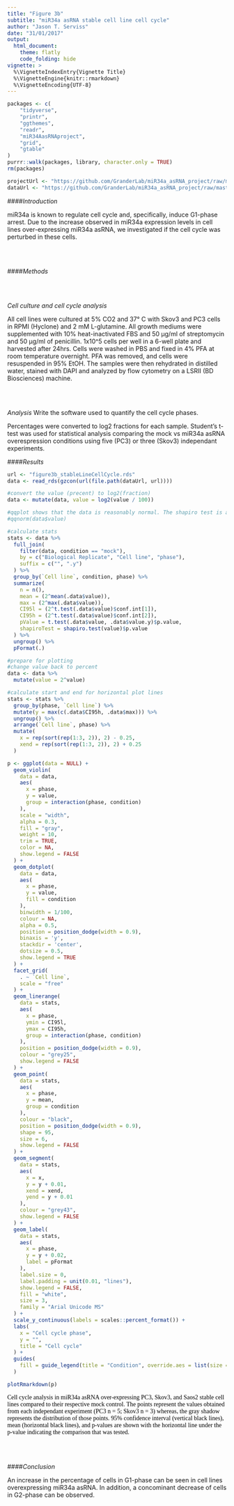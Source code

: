 ```yaml
---
title: "Figure 3b"
subtitle: "miR34a asRNA stable cell line cell cycle"
author: "Jason T. Serviss"
date: "31/01/2017"
output:
  html_document:
    theme: flatly
    code_folding: hide
vignette: >
  %\VignetteIndexEntry{Vignette Title}
  %\VignetteEngine{knitr::rmarkdown}
  %\VignetteEncoding{UTF-8}
---
```


<style> 
.caption { 
  color: Black; 
  font-family: "Times New Roman", Times, serif;
  font-size: 1.0em; 
}
</style>

```r

packages <- c(
    "tidyverse",
    "printr",
    "ggthemes",
    "readr",
    "miR34AasRNAproject",
    "grid",
    "gtable"
)
purrr::walk(packages, library, character.only = TRUE)
rm(packages)

```

```r

projectUrl <- "https://github.com/GranderLab/miR34a_asRNA_project/raw/master/inst/"
dataUrl <- "https://github.com/GranderLab/miR34a_asRNA_project/raw/master/data"

```

####_Introduction_

miR34a is known to regulate cell cycle and, specifically, induce G1-phase arrest. Due to the increase observed in miR34a expression levels in cell lines over-expressing miR34a asRNA, we investigated if the cell cycle was perturbed in these cells.

<br></br>

####_Methods_

<br></br>

_Cell culture and cell cycle analysis_

All cell lines were cultured at 5% CO2 and 37° C with Skov3 and PC3 cells in RPMI (Hyclone) and 2 mM L-glutamine. All growth mediums were supplemented with 10% heat-inactivated FBS and 50 μg/ml of streptomycin and 50 μg/ml of penicillin. 1x10^5 cells per well in a 6-well plate and harvested after 24hrs. Cells were washed in PBS and fixed in 4% PFA at room temperature overnight. PFA was removed, and cells were resuspended in 95% EtOH. The samples were then rehydrated in distilled water, stained with DAPI and analyzed by flow cytometry on a LSRII (BD Biosciences) machine.

<br></br>

_Analysis_
Write the software used to quantify the cell cycle phases.

Percentages were converted to log2 fractions for each sample. Student's t-test was used for statistical analysis comparing the mock vs miR34a asRNA overespression conditions using five (PC3) or three (Skov3) independant experiments. 

####_Results_

```r

url <- "figure3b_stableLineCellCycle.rds"
data <- read_rds(gzcon(url(file.path(dataUrl, url))))

#convert the value (precent) to log2(fraction)
data <- mutate(data, value = log2(value / 100))

#qqplot shows that the data is reasonably normal. The shapiro test is also used below. Note that a p < 0.05 indicates non-normality.
#qqnorm(data$value)

#calculate stats
stats <- data %>%
  full_join(
    filter(data, condition == "mock"), 
    by = c("Biological Replicate", "Cell line", "phase"), 
    suffix = c("", ".y")
  ) %>%
  group_by(`Cell line`, condition, phase) %>%
  summarize(
    n = n(),
    mean = (2^mean(.data$value)),
    max = (2^max(.data$value)),
    CI95l = (2^t.test(.data$value)$conf.int[1]),
    CI95h = (2^t.test(.data$value)$conf.int[2]),
    pValue = t.test(.data$value, .data$value.y)$p.value,
    shapiroTest = shapiro.test(value)$p.value
  ) %>%
  ungroup() %>%
  pFormat(.)

#prepare for plotting
#change value back to percent
data <- data %>%
  mutate(value = 2^value)

#calculate start and end for horizontal plot lines
stats <- stats %>%
  group_by(phase, `Cell line`) %>%
  mutate(y = max(c(.data$CI95h, .data$max))) %>%
  ungroup() %>%
  arrange(`Cell line`, phase) %>%
  mutate(
    x = rep(sort(rep(1:3, 2)), 2) - 0.25,
    xend = rep(sort(rep(1:3, 2)), 2) + 0.25
  )

```

```r

p <- ggplot(data = NULL) +
  geom_violin(
    data = data,
    aes(
      x = phase, 
      y = value,
      group = interaction(phase, condition)
    ),
    scale = "width",
    alpha = 0.3,
    fill = "gray",
    weight = 10,
    trim = TRUE,
    color = NA,
    show.legend = FALSE
  ) +
  geom_dotplot(
    data = data, 
    aes(
      x = phase,
      y = value,
      fill = condition
    ),
    binwidth = 1/100,
    colour = NA,
    alpha = 0.5,
    position = position_dodge(width = 0.9), 
    binaxis = 'y', 
    stackdir = 'center',
    dotsize = 0.5,
    show.legend = TRUE
  ) +
  facet_grid(
    . ~ `Cell line`, 
    scale = "free"
  ) +
  geom_linerange(
    data = stats,
    aes(
      x = phase, 
      ymin = CI95l, 
      ymax = CI95h, 
      group = interaction(phase, condition)
    ),
    position = position_dodge(width = 0.9),
    colour = "grey25",
    show.legend = FALSE
  ) +
  geom_point(
    data = stats,
    aes(
      x = phase, 
      y = mean, 
      group = condition
    ), 
    colour = "black",
    position = position_dodge(width = 0.9),
    shape = 95,
    size = 6,
    show.legend = FALSE
  ) +
  geom_segment(
    data = stats,
    aes(
      x = x,
      y = y + 0.01, 
      xend = xend, 
      yend = y + 0.01
    ),
    colour = "grey43",
    show.legend = FALSE
  ) +
  geom_label(
    data = stats,
    aes(
      x = phase, 
      y = y + 0.02, 
      label = pFormat
    ),
    label.size = 0,
    label.padding = unit(0.01, "lines"),
    show.legend = FALSE,
    fill = "white",
    size = 3,
    family = "Arial Unicode MS"
  ) +
  scale_y_continuous(labels = scales::percent_format()) +
  labs(
    x = "Cell cycle phase",
    y = "",
    title = "Cell cycle"
  ) +
  guides(
    fill = guide_legend(title = "Condition", override.aes = list(size = 6))
  )

plotRmarkdown(p)

```

<div class="caption">
Cell cycle analysis in miR34a asRNA over-expressing PC3, Skov3, and Saos2 stable cell lines compared to their respective mock control. The points represent the values obtained from each independant experiment (PC3 n = 5; Skov3 n = 3) whereas, the gray shadow represents the distribution of those points. 95% confidence interval (vertical black lines), mean (horizontal black lines), and p-values are shown with the horizontal line under the p-value indicating the comparison that was tested.
</div>

<br></br>

####_Conclusion_

An increase in the percentage of cells in G1-phase can be seen in cell lines overexpressing miR34a asRNA. In addition, a concominant decrease of cells in G2-phase can be observed.

<br></br><br></br>
